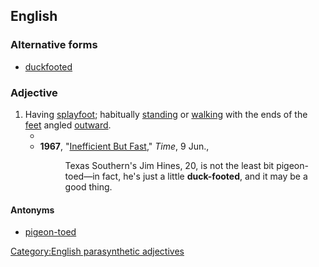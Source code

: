 {{also|duckfooted}}
==English==

===Alternative forms===
* [[duckfooted]]

===Adjective===
{{en-adj|head=[[duck]]-[[footed]]}}

# Having [[splayfoot]]; habitually [[stand]]ing or [[walk]]ing with the ends of the [[feet]] angled [[outward]].
#* {{quote-text|en|year=1901|author=[[w:H._Rider_Haggard|H. Rider Haggard]]|title=Lysbeth: A Tale of the Dutch|chapter=5|passage=I am tired of these '''duck-footed''' Leydeners, who daren't wink at a donkey lest he should bray.}}
#* '''1967''', "[https://web.archive.org/web/20081215123427/http://www.time.com/time/magazine/article/0,9171,843893,00.html Inefficient But Fast]," ''Time'', 9 Jun.,
#*: Texas Southern's Jim Hines, 20, is not the least bit pigeon-toed—in fact, he's just a little '''duck-footed''', and it may be a good thing.

====Antonyms====
* [[pigeon-toed]]

[[Category:English parasynthetic adjectives]]